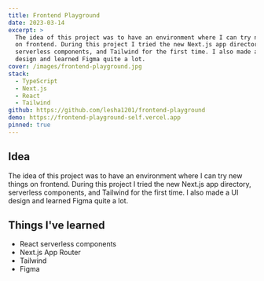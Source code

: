 ```yaml
---
title: Frontend Playground
date: 2023-03-14
excerpt: >
  The idea of this project was to have an environment where I can try new things
  on frontend. During this project I tried the new Next.js app directory,
  serverless components, and Tailwind for the first time. I also made a UI
  design and learned Figma quite a lot.
cover: /images/frontend-playground.jpg
stack:
  - TypeScript
  - Next.js
  - React
  - Tailwind
github: https://github.com/lesha1201/frontend-playground
demo: https://frontend-playground-self.vercel.app
pinned: true
---
```


## Idea

The idea of this project was to have an environment where I can try new things
on frontend. During this project I tried the new Next.js app directory,
serverless components, and Tailwind for the first time. I also made a UI design
and learned Figma quite a lot.

## Things I've learned

- React serverless components
- Next.js App Router
- Tailwind
- Figma
